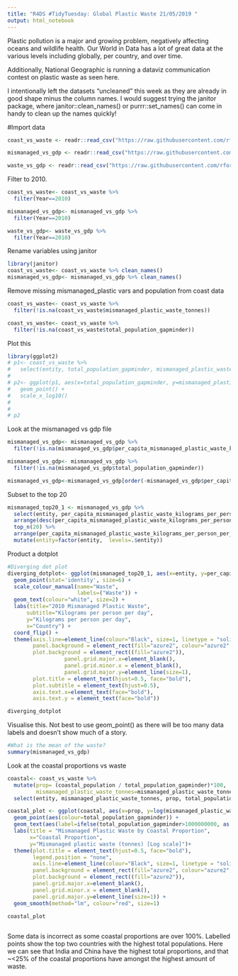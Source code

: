 ---
title: "R4DS #TidyTuesday: Global Plastic Waste 21/05/2019 "
output: html_notebook
---
Plastic pollution is a major and growing problem, negatively affecting oceans and wildlife health. Our World in Data has a lot of great data at the various levels including globally, per country, and over time.

Additionally, National Geographic is running a dataviz communication contest on plastic waste as seen here.

I intentionally left the datasets "uncleaned" this week as they are already in good shape minus the column names. I would suggest trying the janitor package, where janitor::clean_names() or purrr::set_names() can come in handy to clean up the names quickly!

#Import data
```{r}
coast_vs_waste <- readr::read_csv("https://raw.githubusercontent.com/rfordatascience/tidytuesday/master/data/2019/2019-05-21/coastal-population-vs-mismanaged-plastic.csv")

mismanaged_vs_gdp <- readr::read_csv("https://raw.githubusercontent.com/rfordatascience/tidytuesday/master/data/2019/2019-05-21/per-capita-mismanaged-plastic-waste-vs-gdp-per-capita.csv")

waste_vs_gdp <- readr::read_csv("https://raw.githubusercontent.com/rfordatascience/tidytuesday/master/data/2019/2019-05-21/per-capita-plastic-waste-vs-gdp-per-capita.csv")
```

Filter to 2010.
```{r}
coast_vs_waste<- coast_vs_waste %>%
  filter(Year==2010)

mismanaged_vs_gdp<- mismanaged_vs_gdp %>%
  filter(Year==2010)

waste_vs_gdp<- waste_vs_gdp %>%
  filter(Year==2010)
```

Rename variables using janitor
```{r}
library(janitor)
coast_vs_waste<- coast_vs_waste %>% clean_names() 
mismanaged_vs_gdp<- mismanaged_vs_gdp %>% clean_names()
```

Remove missing mismanaged_plastic vars and population from coast data
```{r}
coast_vs_waste<- coast_vs_waste %>%
  filter(!is.na(coast_vs_waste$mismanaged_plastic_waste_tonnes))

coast_vs_waste<- coast_vs_waste %>%
  filter(!is.na(coast_vs_waste$total_population_gapminder))
```

Plot this
```{r}
library(ggplot2)
# p1<- coast_vs_waste %>%
#   select(entity, total_population_gapminder, mismanaged_plastic_waste_tonnes)
# 
# p2<- ggplot(p1, aes(x=total_population_gapminder, y=mismanaged_plastic_waste_tonnes, group=entity)) +
#   geom_point() +
#   scale_x_log10()
#   
# 
# p2
```
Look at the mismanaged vs gdp file

```{r}
mismanaged_vs_gdp<- mismanaged_vs_gdp %>%
  filter(!is.na(mismanaged_vs_gdp$per_capita_mismanaged_plastic_waste_kilograms_per_person_per_day))

mismanaged_vs_gdp<- mismanaged_vs_gdp %>%
  filter(!is.na(mismanaged_vs_gdp$total_population_gapminder))

mismanaged_vs_gdp<-mismanaged_vs_gdp[order(-mismanaged_vs_gdp$per_capita_mismanaged_plastic_waste_kilograms_per_person_per_day),]#Sort by descending per capita mismanaged plastic waste, kilos per day
```

Subset to the top 20
```{r}

mismanaged_top20_1 <- mismanaged_vs_gdp %>%
  select(entity, per_capita_mismanaged_plastic_waste_kilograms_per_person_per_day)%>%
  arrange(desc(per_capita_mismanaged_plastic_waste_kilograms_per_person_per_day)) %>%
  top_n(20) %>%
  arrange(per_capita_mismanaged_plastic_waste_kilograms_per_person_per_day) %>%
  mutate(entity=factor(entity,  levels=.$entity))

```
Product a dotplot
```{r}
#Diverging dot plot
diverging_dotplot<- ggplot(mismanaged_top20_1, aes(x=entity, y=per_capita_mismanaged_plastic_waste_kilograms_per_person_per_day,                                                 label=" ")) +
  geom_point(stat='identity', size=6) +
  scale_colour_manual(name="Waste",
                      labels=("Waste")) +
  geom_text(colour="white", size=2) +
  labs(title="2010 Mismanaged Plastic Waste",
      subtitle="Kilograms per person per day", 
      y="Kilograms per person per day",
      x="Country") +
  coord_flip() +
  theme(axis.line=element_line(colour="Black", size=1, linetype = "solid"),
        panel.background = element_rect(fill="azure2", colour="azure2",size=0.5, linetype="solid"),
        plot.background = element_rect((fill="azure2")),
                  panel.grid.major.x=element_blank(),
                  panel.grid.minor.x = element_blank(),
                  panel.grid.major.y=element_line(size=1),
        plot.title = element_text(hjust=0.5, face="bold"),
        plot.subtitle = element_text(hjust=0.5),
        axis.text.x=element_text(face="bold"),
        axis.text.y = element_text(face="bold"))

diverging_dotplot

```


Visualise this. Not best to use geom_point() as there will be too many data labels and doesn't show much
of a story.

```{r}
#What is the mean of the waste?
summary(mismanaged_vs_gdp)
```


Look at the coastal proportions vs waste
```{r}
coastal<- coast_vs_waste %>%
  mutate(prop= (coastal_population / total_population_gapminder)*100,
         mismanaged_plastic_waste_tonnes=mismanaged_plastic_waste_tonnes/100000) %>%
  select(entity, mismanaged_plastic_waste_tonnes, prop, total_population_gapminder) 

coastal_plot <- ggplot(coastal, aes(x=prop, y=log(mismanaged_plastic_waste_tonnes), label=entity)) +
  geom_point(aes(colour=total_population_gapminder)) +
  geom_text(aes(label=ifelse(total_population_gapminder>1000000000, as.character(entity),'')),hjust=0,vjust=0) +
  labs(title = "Mismanaged Plastic Waste by Coastal Proportion",
       x="Coastal Proportion",
       y="Mismanaged plastic waste (tonnes) [Log scale]")+
  theme(plot.title = element_text(hjust=0.5, face="bold"),
        legend.position = "none",
        axis.line=element_line(colour="Black", size=1, linetype = "solid"),
        panel.background = element_rect(fill="azure2", colour="azure2",size=0.5, linetype="solid"),
        plot.background = element_rect((fill="azure2")),
        panel.grid.major.x=element_blank(),
        panel.grid.minor.x = element_blank(),
        panel.grid.major.y=element_line(size=1)) +
  geom_smooth(method="lm", colour="red", size=1)

coastal_plot
  
```
Some data is incorrect as some coastal proportions are over 100%.
Labelled points show the top two countries with the highest total populations.
Here we can see that India and China have the highest total proportions, and that ~<25% of the coastal proportions
have amongst the highest amount of waste.

